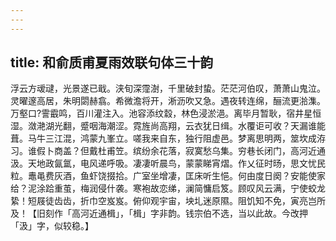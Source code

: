 ```yaml
---
---
---
```

title: 和俞质甫夏雨效联句体三十韵
---



浮云方叆叇，光景遂已戢。浃旬深霪澍，千里破封蛰。茫茫河伯叹，萧萧山鬼泣。灵曜邃高居，朱明閟赫翕。希微澹将开，淅沥吹又急。遇夜转连绵，酾流更湁潗。万壑口?霅霵鸣，百川灌注入。池容添纹縠，林色浸淤浥。离毕月暂耿，宿井星恒湿。潋滟湖光翻，蹙咽海潮涩。霓旌尚高翔，云衣犹日缉。水覆讵可收？天漏谁能葺。马牛三江混，鸿蒙九峯立。嗟我来自东，独行阻虚邑。梦离思明两，筮坎成洊习。谁假卜商盖？但戴杜甫笠。缤纷余花落，寂寞愁乌集。穷巷长闭门，高河近通汲。天地政氤氲，电风递呼吸。凄凄听晨鸟，蒙蒙睇宵熠。作乂征时旸，思文忧民粒。鼃黾费灰酒，鱼虾饶掇拾。广室坐增凄，匡床听生悒。何由度日阕？安能使家给？泥涂跲重茧，梅润侵什袭。寒袍故恋绨，澜简慵启笈。顾叹风云满，宁使蛟龙絷！短屐徒齿齿，折巾空岌岌。俯仰观宇宙，坱圠迷原隰。阻饥知不免，寅亮岂所及！【旧刻作「高河近通楫」，「楫」字非韵。钱宗伯不选，当以此故。今改押「汲」字，似较稳。】